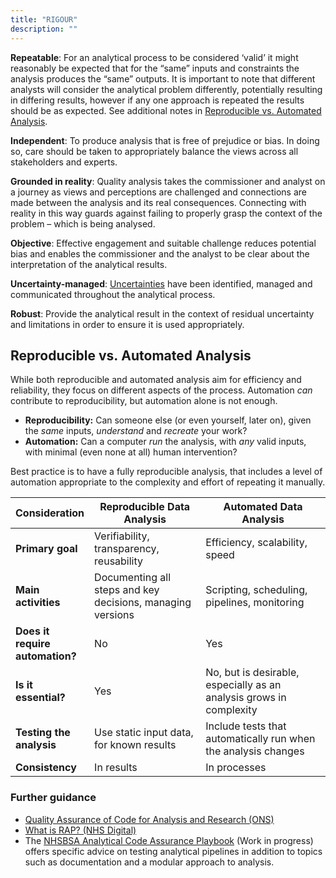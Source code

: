 ```yaml
---
title: "RIGOUR"
description: ""
---
```


**Repeatable**: For an analytical process to be considered ‘valid’ it might reasonably be expected that for the “same” inputs and constraints the analysis produces the “same” outputs. It is important to note that different analysts will consider the analytical problem differently, potentially resulting in differing results, however if any one approach is repeated the results should be as expected. See additional notes in [Reproducible vs. Automated Analysis](/guidance/12-RIGOUR.qmd#reproducible-vs.-automated-analysis).

**Independent**: To produce analysis that is free of prejudice or bias. In doing so, care should be taken to appropriately balance the views across all stakeholders and experts.  

**Grounded in reality**: Quality analysis takes the commissioner and analyst on a journey as views and perceptions are challenged and connections are made between the analysis and its real consequences. Connecting with reality in this way guards against failing to properly grasp the context of the problem – which is being analysed.  

**Objective**: Effective engagement and suitable challenge reduces potential bias and enables the commissioner and the analyst to be clear about the interpretation of the analytical results.  

**Uncertainty-managed**: [Uncertainties](/guidance/14-uncertainty.qmd) have been identified, managed and communicated throughout the analytical process.  

**Robust**: Provide the analytical result in the context of residual uncertainty and limitations in order to ensure it is used appropriately.


## Reproducible vs. Automated Analysis

While both reproducible and automated analysis aim for efficiency and reliability, they focus on different aspects of the process. Automation *can* contribute to reproducibility, but automation alone is not enough.

*   **Reproducibility:** Can someone else (or even yourself, later on), given the *same* inputs, *understand* and *recreate* your work?
*   **Automation:** Can a computer *run* the analysis, with *any* valid inputs, with minimal (even none at all) human intervention?

Best practice is to have a fully reproducible analysis, that includes a level of automation appropriate to the complexity and effort of repeating it manually.

| Consideration                   | Reproducible Data Analysis                                 | Automated Data Analysis                                             |
|---------------------------------|------------------------------------------------------------|---------------------------------------------------------------------|
| **Primary goal**                | Verifiability, transparency, reusability                   | Efficiency, scalability, speed                                      |
| **Main activities**             | Documenting all steps and key decisions, managing versions | Scripting, scheduling, pipelines, monitoring                        |
| **Does it require automation?** | No                                                         | Yes                                                                 |
| **Is it essential?**            | Yes                                                        | No, but is desirable, especially as an analysis grows in complexity |
| **Testing the analysis**        | Use static input data, for known results                   | Include tests that automatically run when the analysis changes      |
| **Consistency**                 | In results                                                 | In processes                                                        |                                 

### Further guidance

* [Quality Assurance of Code for Analysis and Research (ONS)](https://best-practice-and-impact.github.io/qa-of-code-guidance/principles.html#reproducible)
* [What is RAP? (NHS Digital)](https://nhsdigital.github.io/rap-community-of-practice/introduction_to_RAP/what_is_RAP/#automation)
* The [NHSBSA Analytical Code Assurance Playbook](https://nhsbsa-data-analytics.github.io/nhsbsa-analytical-code-assurance-playbook) (Work in progress) offers specific advice on testing analytical pipelines in addition to topics such as documentation and a modular approach to analysis.
